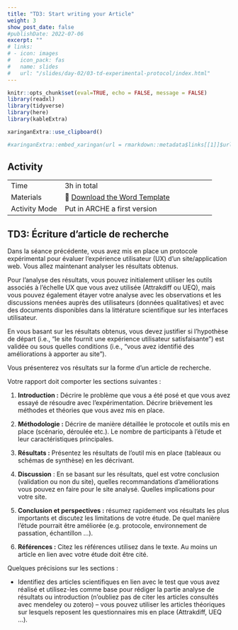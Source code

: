 ```yaml
---
title: "TD3: Start writing your Article"
weight: 3
show_post_date: false
#publishDate: 2022-07-06
excerpt: ""
# links:
# - icon: images
#   icon_pack: fas
#   name: slides
#   url: "/slides/day-02/03-td-experimental-protocol/index.html"
---
```



```r
knitr::opts_chunk$set(eval=TRUE, echo = FALSE, message = FALSE)
library(readxl)
library(tidyverse)
library(here)
library(kableExtra)

xaringanExtra::use_clipboard()
```

```r
#xaringanExtra::embed_xaringan(url = rmarkdown::metadata$links[[1]]$url, ratio = "16:9")
```


## Activity

::: activity-table
|               |                                           |
|:--------------|:----------------------------------------- |
| Time          | 3h in total |
| Materials     |  💾 [Download the Word Template](/TD/day-03/Template_article.doc) |
| Activity Mode | Put in ARCHE a first version  |
:::


## TD3: Écriture d'article de recherche

Dans la séance précédente, vous avez mis en place un protocole expérimental pour évaluer l'expérience utilisateur (UX) d'un site/application web. Vous allez maintenant analyser les résultats obtenus.

Pour l'analyse des résultats, vous pouvez initialement utiliser les outils associés à l'échelle UX que vous avez utilisée (Attrakdiff ou UEQ), mais vous pouvez également étayer votre analyse avec les observations et les discussions menées auprès des utilisateurs (données qualitatives) et avec des documents disponibles dans la littérature scientifique sur les interfaces utilisateur.


En vous basant sur les résultats obtenus, vous devez justifier si l'hypothèse de départ (i.e., "le site fournit une expérience utilisateur satisfaisante") est validée ou sous quelles conditions (i.e., "vous avez identifié des améliorations à apporter au site").

Vous présenterez vos résultats sur la forme d'un article de recherche.

Votre rapport doit comporter les sections suivantes :


1. **Introduction :** Décrire le problème que vous a été posé et que vous avez essayé de résoudre avec l'expérimentation. Décrire brièvement les méthodes et théories que vous avez mis en place.

2. **Méthodologie :** Décrire de manière détaillée le protocole et outils mis en place (scénario, déroulée etc.). Le nombre de participants à l'étude et leur caractéristiques principales.

3. **Résultats :** Présentez les résultats de l'outil mis en place (tableaux ou schémas de synthèse) en les décrivant.

4. **Discussion** : En se basant sur les résultats, quel est votre conclusion (validation ou non du site), quelles recommandations d'améliorations vous pouvez en faire pour le site analysé. Quelles implications pour votre site.

5. **Conclusion et perspectives :** résumez rapidement vos résultats les plus importants et discutez les limitations de votre étude. De quel manière l'étude pourrait être améliorée (e.g. protocole, environnement de passation, échantillon …).

6. **Références :** Citez les références utilisez dans le texte. Au moins un article en lien avec votre étude doit être cité.

Quelques précisions sur les sections :

- Identifiez des articles scientifiques en lien avec le test que vous avez réalisé et utilisez-les comme base pour rédiger la partie analyse de résultats ou introduction (n'oubliez pas de citer les articles consultés avec mendeley ou zotero) – vous pouvez utiliser les articles théoriques sur lesquels reposent les questionnaires mis en place (Attrakdiff, UEQ …).


